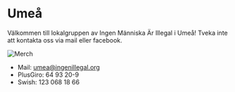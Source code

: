 
# Umeå

Välkommen till lokalgruppen av Ingen Människa Är Illegal i Umeå! Tveka inte att kontakta oss via mail eller facebook.

<Image src={umea} alt="Merch" priority/>

* Mail: [umea@ingenillegal.org](mailto:umea@ingenillegal.org)
* PlusGiro: 64 93 20-9
* Swish: 123 068 18 66

<Page href="https://www.facebook.com/293706290839886" tabs="timeline"/>
